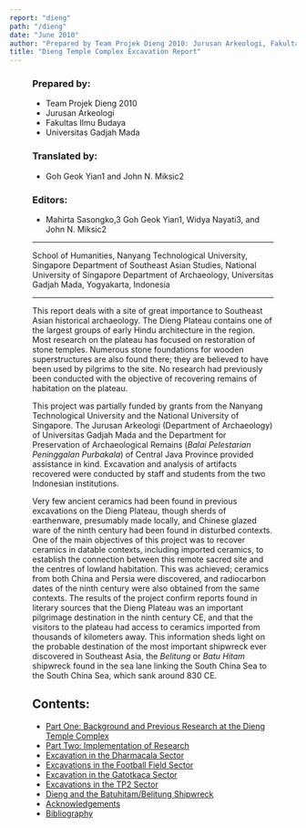```yaml
---
report: "dieng"
path: "/dieng"
date: "June 2010"
author: "Prepared by Team Projek Dieng 2010: Jurusan Arkeologi, Fakultas Ilmu Budaya, and Universitas Gadjah Mada. Translated by Goh Geok Yian and John N. Miksic. Editors: Mahirta Sasongko, Goh Geok Yian, Widya Nayati, and John N. Miksic"
title: "Dieng Temple Complex Excavation Report"
---
```



<Figure img="01viewfromouterrimofDiengPlateauDSC05883.JPG" caption="Image 01." credit="John Miksic" />

### Prepared by:
 * Team Projek Dieng 2010
 * Jurusan Arkeologi
 * Fakultas Ilmu Budaya
 * Universitas Gadjah Mada

### Translated by:
 * Goh Geok Yian<FootnoteCallout id="1">1</FootnoteCallout> and John N. Miksic<FootnoteCallout id="2">2</FootnoteCallout>
### Editors:
 * Mahirta Sasongko,<FootnoteCallout id="3">3</FootnoteCallout> Goh Geok Yian<FootnoteCallout id="1">1</FootnoteCallout>, Widya Nayati<FootnoteCallout id="3">3</FootnoteCallout>, and John N. Miksic<FootnoteCallout id="2">2</FootnoteCallout>

---

<Footnote id="1">School of Humanities, Nanyang Technological University, Singapore</Footnote>
<Footnote id="2">Department of Southeast Asian Studies, National University of Singapore</Footnote>
<Footnote id="3">Department of Archaeology, Universitas Gadjah Mada, Yogyakarta, Indonesia</Footnote>

---

This report deals with a site of great importance to Southeast Asian historical archaeology. The Dieng Plateau contains one of the largest groups of  early Hindu architecture in the region. Most research on the plateau has focused on restoration of stone temples. Numerous stone foundations for wooden superstructures are also found there; they are believed to have been used by pilgrims to the site. No research had previously been conducted with the objective of recovering remains of habitation on the plateau. 

This project was partially funded by grants from the Nanyang Technological University and the National University of Singapore. The Jurusan Arkeologi (Department of Archaeology) of Universitas Gadjah Mada and the Department for Preservation of Archaeological Remains (_Balai Pelestarian Peninggalan Purbakala_) of Central Java Province provided assistance in kind. Excavation and analysis of artifacts recovered were conducted by staff and students from the two Indonesian institutions. 

Very few ancient ceramics had been found in previous excavations on the Dieng Plateau, though sherds of earthenware, presumably made locally, and Chinese glazed ware of the ninth century had been found in disturbed contexts. One of the main objectives of this project was to recover ceramics in datable contexts, including imported ceramics, to establish the connection between this remote sacred site and the centres of lowland habitation. This was achieved; ceramics from both China and Persia were discovered, and radiocarbon dates of the ninth century were also obtained from the same contexts.  The results of the project confirm reports found in literary sources that the Dieng Plateau was an important pilgrimage destination in the ninth century CE, and that the visitors to the plateau had access to ceramics imported from thousands of kilometers away. This information sheds light on the probable destination of the most important shipwreck ever discovered in Southeast Asia, the _Belitung_ or _Batu Hitam_ shipwreck found in the sea lane linking the South China Sea to the South China Sea, which sank around 830 CE.

## Contents:

 * <a href="/dieng/text/background">Part One: Background and Previous Research at the Dieng Temple Complex</a>
 * <a href="/dieng/text/implementation">Part Two: Implementation of Research</a>
 * <a href="/dieng/text/excavationdharmacala">Excavation in the Dharmacala Sector</a>
 * <a href="/dieng/text/excavationsfootballfield">Excavations in the Football Field Sector</a>
 * <a href="/dieng/text/excavationgatotkaca">Excavation in the Gatotkaca Sector</a>
 * <a href="/dieng/text/excavationstp2">Excavations in the TP2 Sector</a>
 * <a href="/dieng/text/batuhitambelitungshipwreck">Dieng and the Batuhitam/Belitung Shipwreck</a>
 * <a href="/dieng/text/acknowledgements">Acknowledgements</a>
 * <a href="/dieng/text/bibliography">Bibliography</a>